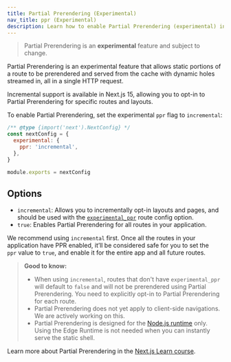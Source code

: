 ```yaml
---
title: Partial Prerendering (Experimental)
nav_title: ppr (Experimental)
description: Learn how to enable Partial Prerendering (experimental) in Next.js 14.
---
```


> Partial Prerendering is an **experimental** feature and subject to change.

Partial Prerendering is an experimental feature that allows static portions of a route to be prerendered and served from the cache with dynamic holes streamed in, all in a single HTTP request.

Incremental support is available in Next.js 15, allowing you to opt-in to Partial Prerendering for specific routes and layouts.

To enable Partial Prerendering, set the experimental `ppr` flag to `incremental`:

```js filename="next.config.js"
/** @type {import('next').NextConfig} */
const nextConfig = {
  experimental: {
    ppr: 'incremental',
  },
}

module.exports = nextConfig
```

## Options

- `incremental`: Allows you to incrementally opt-in layouts and pages, and should be used with the [`experimental_ppr`](/docs/app/api-reference/file-conventions/route-segment-config#experimental_ppr) route config option.
- `true`: Enables Partial Prerendering for all routes in your application.

We recommend using `incremental` first. Once all the routes in your application have PPR enabled, it’ll be considered safe for you to set the `ppr` value to `true`, and enable it for the entire app and all future routes.

> **Good to know:**
>
> - When using `incremental`, routes that don't have `experimental_ppr` will default to `false` and will not be prerendered using Partial Prerendering. You need to explicitly opt-in to Partial Prerendering for each route.
> - Partial Prerendering does not yet apply to client-side navigations. We are actively working on this.
> - Partial Prerendering is designed for the [Node.js runtime](/docs/app/building-your-application/rendering/edge-and-nodejs-runtimes) only. Using the Edge Runtime is not needed when you can instantly serve the static shell.

Learn more about Partial Prerendering in the [Next.js Learn course](/learn/dashboard-app/partial-prerendering).
